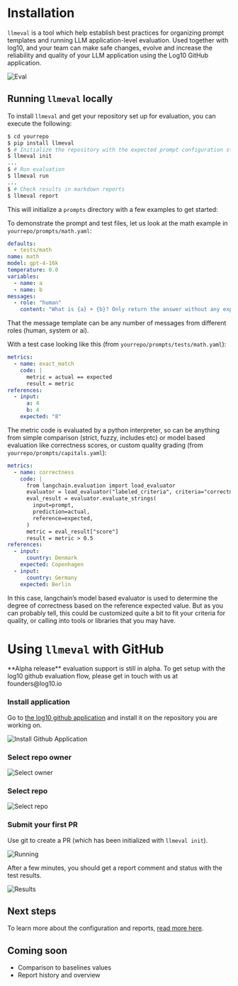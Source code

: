 # Installation


`llmeval` is a tool which help establish best practices for organizing prompt templates and running LLM application-level evaluation.
Used together with log10, and your team can make safe changes, evolve and increase the reliability and quality of your LLM application using the Log10 GitHub application.

<Image
  src="/images/eval.png"
  className="shadow"
  alt="Eval"
  width={700}
  height={500}
/>

## Running `llmeval` locally

To install `llmeval` and get your repository set up for evaluation, you can execute the following:

```bash
$ cd yourrepo
$ pip install llmeval
$ # Initialize the repository with the expected prompt configuration structure
$ llmeval init
...
$ # Run evaluation
$ llmeval run
...
$ # Check results in markdown reports
$ llmeval report
```

This will initialize a `prompts` directory with a few examples to get started:


<FileTree>
  <FileTree.Folder name="yourrepo" defaultOpen>
    <FileTree.File name="llmeval.yaml" />
    <FileTree.Folder name="prompts" defaultOpen>
      <FileTree.File name="capitals.yaml" />
      <FileTree.File name="code.yaml" />
      <FileTree.File name="grading.yaml" />
      <FileTree.File name="math.yaml" />
      <FileTree.File name="summary.yaml" />
      <FileTree.Folder name="tests" defaultOpen>
        <FileTree.File name="capitals.yaml" />
        <FileTree.File name="code.yaml" />
        <FileTree.File name="grading.yaml" />
        <FileTree.File name="math.yaml" />
        <FileTree.File name="summary.yaml" />
      </FileTree.Folder>
    </FileTree.Folder>
  </FileTree.Folder>
</FileTree>

To demonstrate the prompt and test files, let us look at the math example in `yourrepo/prompts/math.yaml`:

```yaml
defaults:
  - tests/math
name: math
model: gpt-4-16k
temperature: 0.0
variables:
  - name: a
  - name: b
messages:
  - role: "human"
    content: "What is {a} + {b}? Only return the answer without any explanation"
```

<Callout type="info" emoji="ℹ️">
  That the message template can be any number of messages from different roles
  (human, system or ai).
</Callout>

With a test case looking like this (from `yourrepo/prompts/tests/math.yaml`):

```yaml
metrics:
  - name: exact_match
    code: |
      metric = actual == expected
      result = metric
references:
  - input:
      a: 4
      b: 4
    expected: "8"
```

The metric code is evaluated by a python interpreter, so can be anything from simple comparison (strict, fuzzy, includes etc) or model based evaluation like correctness scores, or custom quality grading (from `yourrepo/prompts/capitals.yaml`):

```yaml
metrics:
  - name: correctness
    code: |
      from langchain.evaluation import load_evaluator
      evaluator = load_evaluator("labeled_criteria", criteria="correctness")
      eval_result = evaluator.evaluate_strings(
        input=prompt,
        prediction=actual,
        reference=expected,
      )
      metric = eval_result["score"]
      result = metric > 0.5
references:
  - input:
      country: Denmark
    expected: Copenhagen
  - input:
      country: Germany
    expected: Berlin
```

In this case, langchain’s model based evaluator is used to determine the degree of correctness based on the reference expected value. But as you can probably tell, this could be customized quite a bit to fit your criteria for quality, or calling into tools or libraries that you may have.

# Using `llmeval` with GitHub

<Callout emoji="🚀">
  **Alpha release** evaluation support is still in alpha. To get setup with the
  log10 github evaluation flow, please get in touch with us at founders@log10.io
</Callout>

### Install application

Go to [the log10 github application](https://github.com/apps/log10-io) and install it on the repository you are working on.

<Image
  src="/images/docs/install-gh-app.png"
  className="shadow"
  alt="Install Github Application"
  width={700}
  height={500}
/>

### Select repo owner

<Image
  src="/images/docs/select-owner.png"
  className="shadow"
  alt="Select owner"
  width={700}
  height={500}
/>

### Select repo

<Image
  src="/images/docs/select-repo.png"
  className="shadow"
  alt="Select repo"
  width={700}
  height={500}
/>

### Submit your first PR

Use git to create a PR (which has been initialized with `llmeval init`).

<Image
  src="/images/docs/running-pr.png"
  className="shadow"
  alt="Running"
  width={700}
  height={500}
/>

After a few minutes, you should get a report comment and status with the test results.

<Image
  src="/images/docs/results.png"
  className="shadow"
  alt="Results"
  width={700}
  height={500}
/>

## Next steps

To learn more about the configuration and reports, [read more here](/evaluation/reports).

## Coming soon

- Comparison to baselines values
- Report history and overview
